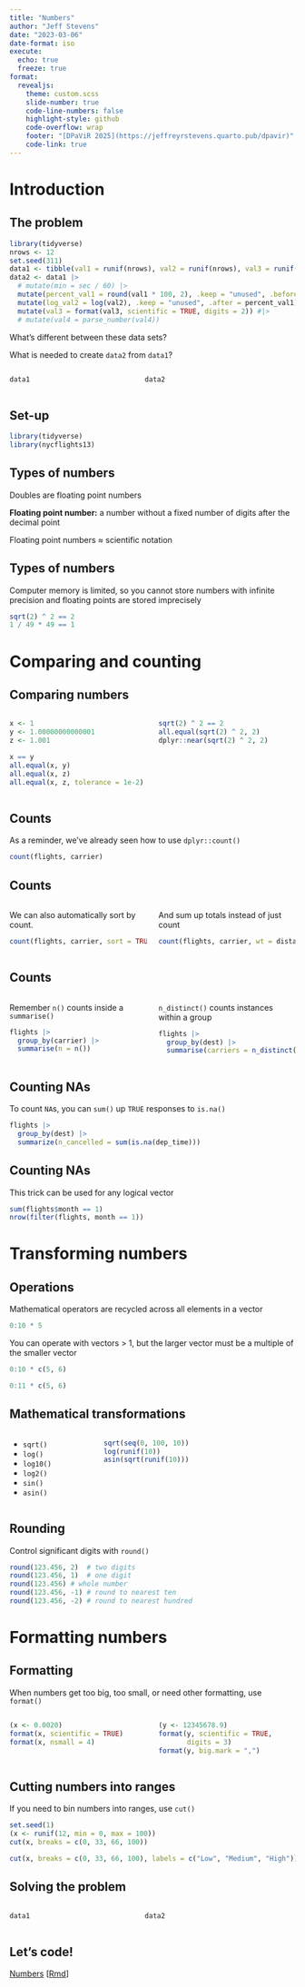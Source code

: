 ```yaml
---
title: "Numbers"
author: "Jeff Stevens"
date: "2023-03-06"
date-format: iso
execute:
  echo: true
  freeze: true
format:
  revealjs: 
    theme: custom.scss
    slide-number: true
    code-line-numbers: false
    highlight-style: github
    code-overflow: wrap
    footer: "[DPaViR 2025](https://jeffreyrstevens.quarto.pub/dpavir)"
    code-link: true
---
```



# Introduction


## The problem

```r
library(tidyverse)
nrows <- 12
set.seed(311)
data1 <- tibble(val1 = runif(nrows), val2 = runif(nrows), val3 = runif(nrows, 0.001, 0.01))#, val4 = paste0("$", format(runif(nrows, 10, 100), digits = 4)))
data2 <- data1 |> 
  # mutate(min = sec / 60) |> 
  mutate(percent_val1 = round(val1 * 100, 2), .keep = "unused", .before = 1) |> 
  mutate(log_val2 = log(val2), .keep = "unused", .after = percent_val1) |> 
  mutate(val3 = format(val3, scientific = TRUE, digits = 2)) #|> 
  # mutate(val4 = parse_number(val4))
```

What's different between these data sets? 

What is needed to create `data2` from `data1`?

:::: {.columns}

::: {.column width="45%"}

```r
data1
```
:::

::: {.column width="55%"}

```r
data2
```
:::

::::


## Set-up

```r
library(tidyverse)
library(nycflights13)
```


## Types of numbers

Doubles are floating point numbers

::: {.callout-note}
**Floating point number:** a number without a fixed number of digits after the decimal point
:::

Floating point numbers ≈ scientific notation


## Types of numbers

Computer memory is limited, so you cannot store numbers with infinite precision and floating points are stored imprecisely

```r
sqrt(2) ^ 2 == 2
1 / 49 * 49 == 1
```


# Comparing and counting


## Comparing numbers

:::: {.columns}

::: {.column width="50%"}

```r
x <- 1
y <- 1.00000000000001
z <- 1.001
```

::: {.fragment}
```r
x == y
all.equal(x, y)
all.equal(x, z)
all.equal(x, z, tolerance = 1e-2)
```
:::
:::

::: {.column width="50%"}

::: {.fragment}
```r
sqrt(2) ^ 2 == 2
all.equal(sqrt(2) ^ 2, 2)
dplyr::near(sqrt(2) ^ 2, 2)
```
:::

:::
::::

<!-- ## Parsing numbers -->

<!-- Sometimes, numbers come in as character string, occasionally with weird formatting. -->

<!-- To parse numbers that come in with scientific notation, use `readr::parse_double()`: -->
<!-- ```{r} -->
<!-- (num_char <- "1e3") -->
<!-- typeof(num_char) -->
<!-- parse_double(num_char) -->
<!-- ``` -->


<!-- ## Parsing numbers -->

<!-- To parse numbers that come in with monetary units or percent signs, use `readr::parse_number()`: -->
<!-- ```{r} -->
<!-- (num_char <- c("$1,234", "USD 3,513", "59%")) -->
<!-- typeof(num_char) -->
<!-- parse_number(num_char) -->
<!-- ``` -->


## Counts

As a reminder, we've already seen how to use `dplyr::count()`
```r
count(flights, carrier)
```


## Counts

:::: {.columns}

::: {.column width="50%"}

We can also automatically sort by count.

```r
count(flights, carrier, sort = TRUE)
```
:::

::: {.column width="50%"}
And sum up totals instead of just count

```r
count(flights, carrier, wt = distance)
```
:::

::::


## Counts

:::: {.columns}

::: {.column width="50%"}

Remember `n()` counts inside a `summarise()`

```r
flights |> 
  group_by(carrier) |> 
  summarise(n = n())
```
:::

::: {.column width="50%"}

::: {.fragment}

`n_distinct()` counts instances within a group
```r
flights |> 
  group_by(dest) |> 
  summarise(carriers = n_distinct(carrier))
```
:::
:::

::::


## Counting NAs

To count `NA`s, you can `sum()` up `TRUE` responses to `is.na()`

```r
flights |> 
  group_by(dest) |> 
  summarize(n_cancelled = sum(is.na(dep_time)))
```


## Counting NAs

This trick can be used for any logical vector

```r
sum(flights$month == 1)
nrow(filter(flights, month == 1))
```


# Transforming numbers

## Operations

Mathematical operators are recycled across all elements in a vector

```r
0:10 * 5
```

::: {.fragment}
You can operate with vectors > 1, but the larger vector must be a multiple of the smaller vector
```r
0:10 * c(5, 6)
```
```r
0:11 * c(5, 6)
```
:::


## Mathematical transformations

:::: {.columns}

::: {.column width="30%"}

* `sqrt()`
* `log()`
* `log10()`
* `log2()`
* `sin()`
* `asin()`
:::

::: {.column width="70%"}

```r
sqrt(seq(0, 100, 10))
log(runif(10))
asin(sqrt(runif(10)))
```
:::
::::

## Rounding

Control significant digits with `round()`

```r
round(123.456, 2)  # two digits
round(123.456, 1)  # one digit
round(123.456) # whole number
round(123.456, -1) # round to nearest ten
round(123.456, -2) # round to nearest hundred
```

<!-- ## Rounding -->

<!-- But weirdness for 0.5s with even digits -->

<!-- ```{r} -->
<!-- round(c(1.5, 2.5)) -->
<!-- ``` -->

<!-- To avoid, use `ceiling()` -->

<!-- ```{r} -->
<!-- ceiling(c(1.5, 2.5)) -->
<!-- ``` -->


# Formatting numbers


## Formatting

When numbers get too big, too small,  or need other formatting, use `format()`

:::: {.columns}

::: {.column width="50%"}

```r
(x <- 0.0020)
format(x, scientific = TRUE)
format(x, nsmall = 4)
```
:::

::: {.column width="50%"}

::: {.fragment}


```r
(y <- 12345678.9)
format(y, scientific = TRUE, 
       digits = 3)
format(y, big.mark = ",")
```
:::
:::
::::


## Cutting numbers into ranges

If you need to bin numbers into ranges, use `cut()`

```r
set.seed(1)
(x <- runif(12, min = 0, max = 100))
cut(x, breaks = c(0, 33, 66, 100))
```
::: {.fragment}
```r
cut(x, breaks = c(0, 33, 66, 100), labels = c("Low", "Medium", "High"))
```
:::


<!-- ## Offsets -->

<!-- You many need to work with numbers after (`dplyr::lag()`) or before (`dplyr::lead()`) the current element -->

<!-- ```{r} -->
<!-- (x <- c(2, 5, 11, 11, 19, 35)) -->
<!-- lag(x) -->
<!-- x - lag(x) -->
<!-- ``` -->

<!-- ```{r} -->
<!-- lead(x) -->
<!-- x - lead(x) -->
<!-- ``` -->


<!-- # Summarizing numbers -->

<!-- ## Summary functions -->

<!-- :::: {.columns} -->

<!-- ::: {.column width="50%"} -->

<!-- * `mean()` -->
<!-- * `median()` -->
<!-- * `min()` -->
<!-- * `max()` -->
<!-- * `sd()` -->
<!-- ::: -->

<!-- ::: {.column width="50%"} -->

<!-- * `IQR()` -->

<!-- ```{r} -->
<!-- IQR(x) -->
<!-- ``` -->

<!-- * `quantile()` -->

<!-- ```{r} -->
<!-- quantile(x) -->
<!-- ``` -->
<!-- ::: -->
<!-- :::: -->


## Solving the problem

:::: {.columns}

::: {.column width="45%"}

```r
data1
```
:::

::: {.column width="55%"}

```r
data2
```
:::

::::


## Let's code!

[Numbers](../code/19_numbers.html){target="_blank"} [[Rmd](../code/19_numbers.Rmd){target="_blank"}]
